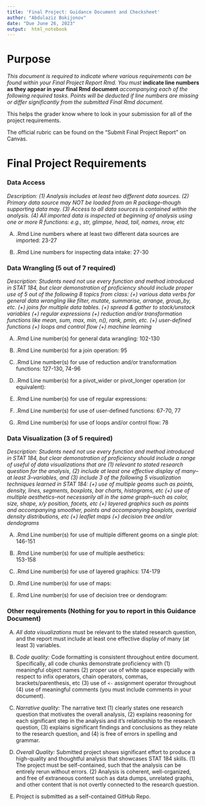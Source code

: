 ```yaml
---
title: 'Final Project: Guidance Document and Checksheet'
author: "Abdulaziz Bokijonov"
date: "Due June 26, 2023"
output:  html_notebook
---
```


# Purpose

*This document is required to indicate where various requirements can be found within your Final Project Report Rmd.  You must* **indicate line numbers as they appear in your final Rmd document** *accompanying each of the following required tasks. Points will be deducted if line numbers are missing or differ significantly from the submitted Final Rmd document.*  

This helps the grader know where to look in your submission for all of the project requirements. 

The official rubric can be found on the "Submit Final Project Report" on Canvas. 


# Final Project Requirements


### Data Access


*Description: (1) Analysis includes at least two different data sources. (2) Primary data source may NOT be loaded from an R package--though supporting data may. (3) Access to all data sources is contained within the analysis. (4) All imported data is inspected at beginning of analysis using one or more R functions: e.g., str, glimpse, head, tail, names, nrow, etc*

(A) .Rmd Line numbers where at least two different data sources are imported:  23-27


(B) .Rmd Line numbers for inspecting data intake: 27-30 


### Data Wrangling (5 out of 7 required)

*Description: Students need not use every function and method introduced in STAT 184, but clear demonstration of proficiency should include proper use of 5 out of the following 8 topics from class: (+) various data verbs for general data wrangling like filter, mutate, summarise, arrange, group_by, etc. (+) joins for multiple data tables. (+) spread & gather to stack/unstack variables (+) regular expressions (+) reduction and/or transformation functions like mean, sum, max, min, n(), rank, pmin, etc. (+) user-defined functions (+) loops and control flow (+) machine learning*


(A) .Rmd Line number(s) for general data wrangling: 102-130


(B) .Rmd Line number(s) for a join operation: 95


(C) .Rmd Line number(s) for use of reduction and/or transformation functions: 127-130, 74-96

(D) .Rmd Line number(s) for a pivot_wider or pivot_longer operation (or equivalent):


(E) .Rmd Line number(s) for use of regular expressions: 


(F) .Rmd Line number(s) for use of user-defined functions: 67-70, 77


(G) .Rmd Line number(s) for use of loops and/or control flow: 78


  

### Data Visualization (3 of 5 required)

*Description: Students need not use every function and method introduced in STAT 184, but clear demonstration of proficiency should include a range of useful of data visualizations that are (1) relevant to stated research question for the analysis, (2) include at least one effective display of many--at least 3--variables, and (3) include 3 of the following 5 visualization techniques learned in STAT 184: (+) use of multiple geoms such as points, density, lines, segments, boxplots, bar charts, histograms, etc (+) use of multiple aesthetics--not necessarily all in the same graph--such as color, size, shape, x/y position, facets, etc (+) layered graphics such as points and accompanying smoother, points and accompanying boxplots, overlaid density distributions, etc (+) leaflet maps (+) decision tree and/or dendograms*


(A) .Rmd Line number(s) for use of multiple different geoms on a single plot:  146-151

(B) .Rmd Line number(s) for use of multiple aesthetics:  
153-158

(C) .Rmd Line number(s) for use of layered graphics:  174-179

(D) .Rmd Line number(s) for use of maps:  

(E) .Rmd Line number(s) for use of decision tree or dendogram:    




### Other requirements (Nothing for you to report in this Guidance Document)

(A) *All data visualizations* must be relevant to the stated research question, and the report must include at least one effective display of many (at least 3) variables.

(B) *Code quality:* Code formatting is consistent throughout entire document. Specifically, all code chunks demonstrate proficiency with (1) meaningful object names (2) proper use of white space especially with respect to infix operators, chain operators, commas, brackets/parenthesis, etc (3) use of `<-` assignment operator throughout (4) use of meaningful comments (you must include comments in your document).

(C) *Narrative quality:* The narrative text (1) clearly states one research question that motivates the overall analysis, (2) explains reasoning for each significant step in the analysis and it's relationship to the research question, (3) explains significant findings and conclusions as they relate to the research question, and (4) is free of errors in spelling and grammar.

(D) *Overall Quality:* Submitted project shows significant effort to produce a high-quality and thoughtful analysis that showcases STAT 184 skills. (1) The project must be self-contained, such that the analysis can be entirely rerun without errors. (2) Analysis is coherent, well-organized, and free of extraneous content such as data dumps, unrelated graphs, and other content that is not overtly connected to the research question.

(E) Project is submitted as a self-contained GitHub Repo. 



